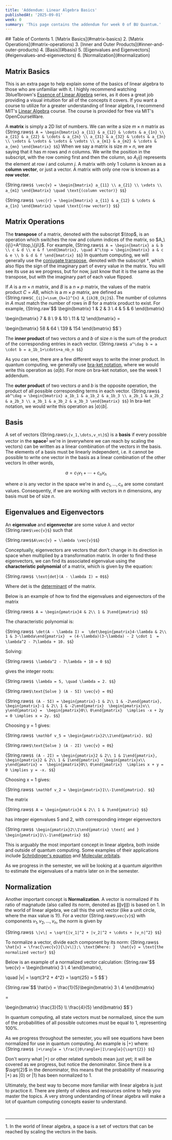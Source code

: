 ```yaml
---
title: 'Addendum: Linear Algebra Basics'
publishedAt: '2025-09-01'
week: 0
summary: 'This page contains the addendum for week 0 of BU Quantum.'
---
```

<KatexSpan>
## Table of Contents
1. [Matrix Basics](#matrix-basics)
2. [Matrix Operations](#matrix-operations)
3. [Inner and Outer Products](#inner-and-outer-products)
4. [Basis](#basis)
5. [Eigenvalues and Eigenvectors](#eigenvalues-and-eigenvectors)
6. [Normalization](#normalization)


## Matrix Basics
This is an extra page to help explain some of the basics of linear algebra to those who are unfamiliar with it. 
I highly recommend watching 3blue1brown's <a href="https://www.youtube.com/playlist?list=PLZHQObOWTQDPD3MizzM2xVFitgF8hE_ab" target="_blank">Essence of Linear Algebra</a> series, 
as it does a great job providing a visual intuition for all of the concepts it covers.
If you want a course to utilize for a greater understanding of linear algebra, 
I recommend MIT's <a href="https://ocw.mit.edu/courses/mathematics/18-06-linear-algebra-spring-2010/" target="_blank">Linear Algebra</a> course. 
The course is provided for free via MIT's OpenCourseWare.

A **matrix** is simply a 2D list of numbers. We can write a size $m \times n$ matrix as
{String.raw`$$
A = \begin{bmatrix}
a_{11} & a_{12} & \cdots & a_{1n} \\
a_{21} & a_{22} & \cdots & a_{2n} \\
a_{31} & a_{32} & \cdots & a_{3n} \\
\vdots & \vdots & \vdots & \vdots \\
a_{m1} & a_{m2} & \cdots & a_{mn}
\end{bmatrix}
$$`}
When we say a matrix is size $m \times n$, we are saying that it has $m$ rows and $n$ columns. 
We write the position in the subscript, with the row coming first and then the column, so $A_\{ij\}$ represents the element at row $i$ and column $j$. 
A matrix with only 1 column is known as a **column vector**, or just a vector. A matrix with only one row is known as a **row vector**.

{String.raw`$$
\vec{v} = \begin{bmatrix}
a_{11} \\
a_{21} \\
\vdots \\
a_{m1}
\end{bmatrix}
\quad \text{(column vector)}
$$`}

{String.raw`$$
\vec{r} = \begin{bmatrix}
a_{11} & a_{12} & \cdots & a_{1n}
\end{bmatrix} \quad \text{(row vector)}
$$`}

## Matrix Operations
The **transpose** of a matrix, denoted with the subscript $\\top$, is an operation which switches the row and column indices of the matrix, so $A_\{ij\}=A^\\top_\{ji\}$. 
For example,
{String.raw`$$
A = \begin{bmatrix}
a & b \\
c & d \\
e & f
\end{bmatrix}, \quad A^\top = \begin{bmatrix}
a & c & e \\
b & d & f
\end{bmatrix}
$$`}
In quantum computing, we will generally use the <a href="https://en.wikipedia.org/wiki/Conjugate_transpose" target="_blank">conjugate transpose</a>, 
denoted with the subscript $\dag$, which also flips the sign of the imaginary part of every value in the matrix.
You will see its use as we progress, but for now, just know that it is the same as the transpose, but with the imaginary part of each value flipped.

If $A$ is a $m \times n$ matrix, and $B$ is a $n \times p$ matrix, the values of the matrix product $C=AB$, which is a $m \times p$ matrix, are defined as {String.raw`$C_{ij}=\sum_{k=1}^{n} A_{ik}B_{kj}$`}. 
The number of columns in $A$ must match the number of rows in $B$ for a matrix product to exist. For example,
{String.raw`$$
\begin{bmatrix}
1 & 2 & 3 \\
4 & 5 & 6
\end{bmatrix}

\begin{bmatrix}
7 & 8 \\
9 & 10 \\
11 & 12
\end{bmatrix} = 

\begin{bmatrix}
58 & 64 \\
139 & 154
\end{bmatrix}
$$`}

The **inner product** of two vectors $a$ and $b$ of size $n$ is the sum of the product of the corresponding entries in each vector.
{String.raw`$$
a^\dag b = a \cdot b = a_1b_1+\cdots+a_nb_n
$$`}

As you can see, there are a few different ways to write the inner product. In quantum computing, we generally use <a href="https://en.wikipedia.org/wiki/Bra%E2%80%93ket_notation" target="_blank">bra-ket notation</a>, where we would write this operation as $\langle a | b \rangle$. For more on bra-ket notation, see the week 1 addendum.

The **outer product** of two vectors $a$ and $b$ is the opposite operation, the product of all possible corresponding terms in each vector.
{String.raw`$$
ab^\dag = \begin{bmatrix}
a_1b_1 & a_1b_2 & a_1b_3 \\
a_2b_1 & a_2b_2 & a_2b_3 \\
a_3b_1 & a_3b_2 & a_3b_3
\end{bmatrix}
$$`}
In bra-ket notation, we would write this operation as $|a\rangle\langle b|$.

## Basis
A set of vectors {String.raw`$\{v_1,\dots,v_n\}$`} is a **basis** if every possible vector in the 
**space**<sup><a href="#foot1">1</a></sup> we're in (everywhere we can reach by scaling the vectors) can be written as a linear combination of the vectors in the basis. 
The elements of a basis must be linearly independent, i.e. it cannot be possible to write one vector in the basis as a linear combination of the other vectors In other words,

$$
a = c_1v_1+\cdots+c_nv_n
$$

where $a$ is any vector in the space we're in and $c_1,\dots,c_n$ are some constant values. 
Consequently, if we are working with vectors in $n$ dimensions, any basis must be of size $n$.

## Eigenvalues and Eigenvectors
An **eigenvalue** and **eigenvector** are some value $\lambda$ and vector {String.raw`$\vec{v}$`} such that

{String.raw`$$A\vec{v} = \lambda \vec{v}$$`}

Conceptually, eigenvectors are vectors that don't change in its direction in space when multiplied by a transformation matrix. 
In order to find these eigenvectors, we can find its associated eigenvalue using the **characteristic polynomial** of a matrix, which is given by the equation:

{String.raw`$$
\text{det}(A - \lambda I) = 0$$`}

 Where det is the <a href="https://en.wikipedia.org/wiki/Determinant" target="_blank">determinant</a> of the matrix.



Below is an example of how to find the eigenvalues and eigenvectors of the matrix

{String.raw`$$
A = \begin{pmatrix}4 & 2\\ 1 & 3\end{pmatrix}
$$`}


The characteristic polynomial is:

{String.raw`$$
\det(A - \lambda I) = 
\det\begin{pmatrix}4-\lambda & 2\\ 1 & 3-\lambda\end{pmatrix} 
= (4-\lambda)(3-\lambda) - 2 \cdot 1 
= \lambda^2 - 7\lambda + 10.
$$`}

Solving:

{String.raw`$$
\lambda^2 - 7\lambda + 10 = 0
$$`}

gives the integer roots:

{String.raw`$$
\lambda = 5, \quad \lambda = 2.
$$`}


{String.raw`$\text{Solve } (A - 5I) \vec{v} = 0$`}

{String.raw`$$
(A - 5I) = \begin{pmatrix}-1 & 2\\ 1 & -2\end{pmatrix}, 
\begin{pmatrix}-1 & 2\\ 1 & -2\end{pmatrix} 
\begin{pmatrix}x\\ y\end{pmatrix} = 
\begin{pmatrix}0\\ 0\end{pmatrix} 
\implies -x + 2y = 0 \implies x = 2y.
$$`}

Choosing y = 1 gives:

{String.raw`$$
\mathbf v_5 = \begin{pmatrix}2\\1\end{pmatrix}.
$$`}


{String.raw`$\text{Solve } (A - 2I) \vec{v} = 0$`}

{String.raw`$$
(A - 2I) = \begin{pmatrix}2 & 2\\ 1 & 1\end{pmatrix}, 
\begin{pmatrix}2 & 2\\ 1 & 1\end{pmatrix} 
\begin{pmatrix}x\\ y\end{pmatrix} = 
\begin{pmatrix}0\\ 0\end{pmatrix} 
\implies x + y = 0 \implies y = -x.
$$`}

Choosing x = 1 gives:

{String.raw`$$
\mathbf v_2 = \begin{pmatrix}1\\-1\end{pmatrix}.
$$`}

The matrix

{String.raw`$$
A = \begin{pmatrix}4 & 2\\ 1 & 3\end{pmatrix}
$$`}

has integer eigenvalues 5 and 2, with corresponding integer eigenvectors

{String.raw`$$
\begin{pmatrix}2\\1\end{pmatrix} \text{ and }
\begin{pmatrix}1\\-1\end{pmatrix}
$$`}


This is arguably the most important concept in linear algebra, both inside and outside of quantum computing.
Some examples of their applications include 
<a href="https://en.wikipedia.org/wiki/Eigenvalues_and_eigenvectors#Schr%C3%B6dinger_equation" target="_blank">Schrödinger's equation</a> and 
<a href="https://en.wikipedia.org/wiki/Eigenvalues_and_eigenvectors#Molecular_orbitals" target="_blank">Molecular orbitals</a>.

As we progress in the semester, we will be looking at a quantum algorithm to estimate the eigenvalues of a matrix later on in the semester.


## Normalization
Another important concept is **Normalization**. A vector is normalized if its ratio of magnatude (also called its norm, denoted as $\|\|v\|\|$) is based on 1. 
In the world of linear algebra, we call this the unit vector (like a unit circle, where the max value is 1!). 
For a vector {String.raw`$\vec{v}$`} with components $v_1, v_2, \dots, v_n$, the norm is given by

{String.raw`$$
\|v\| = \sqrt{|v_1|^2 + |v_2|^2 + \cdots + |v_n|^2}
$$`}

To normalize a vector, divide each component by its norm:
{String.raw`$$
\hat{v} = \frac{\vec{v}}{\|v\|};\ \text{Where: }  \hat{v} = \text{the normalized vector}
$$`}

Below is an example of a normalized vector calculation:
{String.raw`$$
\vec{v} = \begin{bmatrix}
3 \\ 4
\end{bmatrix}, 

\quad \|v\| = \sqrt{3^2 + 4^2} = \sqrt{25} = 5
$$`}

{String.raw`$$
\hat{v} = \frac{1}{5}\begin{bmatrix}
3 \\
4
\end{bmatrix} 

= 

\begin{bmatrix}
\frac{3}{5} \\\\
\frac{4}{5}
\end{bmatrix}
$$`}

In quantum computing, all state vectors must be normalized, since the sum of the probabilities of all possible outcomes must be equal to 1, representing 100%.

As we progress throughout the semester, you will see equations have been normalized for use in quantum computing. An example is $|+\rangle$ where: 
{String.raw`$$
|+\rangle = \frac{|0\rangle+|1\rangle}{\sqrt{2}}
$$`}

Don't worry what $|+\rangle$ or other related symbols mean just yet; it will be covered as we progress, 
but notice the denominator. Since there is a $\sqrt{2}$ in the denominator, 
this means that the probability of measuring $|+\rangle$ as $|0\rangle$ or $|1\rangle$ has been normalized to 1.

Ultimately, the best way to become more familiar with linear algebra is just to practice it. 
There are plenty of videos and resources online to help you master the topics. 
A very strong understanding of linear algebra will make a lot of quantum computing concepts easier to understand.

<br/>
<hr style={{width: "40%"}}/>

<a name="foot1">1</a>. In the world of linear algebra, a space is a set of vectors that can be reached by scaling the vectors in the basis.
</KatexSpan>